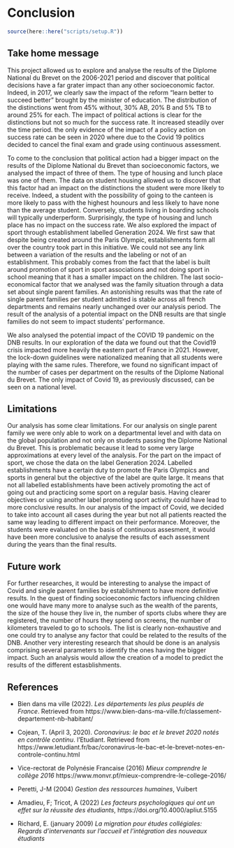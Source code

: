 # Conclusion

```r
source(here::here("scripts/setup.R"))
```

##  Take home message

This project allowed us to explore and analyse the results of the Diplome National du Brevet on the 2006-2021 period and discover that political decisions have a far grater impact than any other socioeconomic factor. Indeed, in 2017, we clearly saw the impact of the reform "learn better to succeed better” brought by the minister of education. The distribution of the distinctions went from 45% without, 30% AB, 20% B and 5% TB to around 25% for each. The impact of political actions is clear for the distinctions but not so much for the success rate. It increased steadily over the time period. the only evidence of the impact of a policy action on success rate can be seen in 2020 where due to the Covid 19 politics decided to cancel the final exam and grade using continuous assessment. 

To come to the conclusion that political action had a bigger impact on the results of the Diplome National du Brevet than socioeconomic factors, we analysed the impact of three of them. The type of housing and lunch place was one of them. The data on student housing allowed us to discover that this factor had an impact on the distinctions the student were more likely to receive. Indeed, a student with the possibility of going to the canteen is more likely to pass with the highest hounours and less likely to have none than the average student. Conversely, students living in boarding schools will typically underperform. Surprisingly, the type of housing and lunch place has no impact on the success rate. We also explored the impact of sport through establishment labelled Generation 2024. We first saw that despite being created around the Paris Olympic, establishments form all over the country took part in this initiative. We could not see any link between a variation of the results and the labeling or not of an establishment. This probably comes from the fact that the label is built around promotion of sport in sport associations and not doing sport in school meaning that it has a smaller impact on the children. The last socio-economical factor that we analysed was the family situation through a data set about single parent families. An astonishing results was that the rate of single parent families per student admitted is stable across all french departments and remains nearly unchanged over our analysis period. The result of the analysis of a potential impact on the DNB results are that single families do not seem to impact students' performance.

We also analysed the potential impact of the COVID 19 pandemic on the DNB results. In our exploration of the data we found out that the Covid19 crisis impacted more heavily the eastern part of France in 2021. However, the lock-down guidelines were nationalized meaning that all students were playing with the same rules. Therefore, we found no significant impact of the number of cases per department on the results of the Diplome National du Brevet. The only impact of Covid 19, as previously discussed, can be seen on a national level. 

##  Limitations

Our analysis has some clear limitations. For our analysis on single parent family we were only able to work on a departmental level and with data on the global population and not only on students passing the Diplome National du Brevet. This is problematic because it lead to some very large approximations at every level of the analysis. For the part on the impact of sport, we chose the data on the label Generation 2024. Labelled establishments have a certain duty to promote the Paris Olympics and sports in general but the objective of the label are quite large. It means that not all labelled establishments have been actively promoting the act of going out and practicing some sport on a regular basis. Having clearer objectives or using another label promoting sport activity could have lead to more conclusive results. In our analysis of the impact of Covid, we decided to take into account all cases during the year but not all patients reacted the same way leading to different impact on their performance. Moreover, the students were evaluated on the basis of continuous assesment, it would have been more conclusive to analyse the results of each assessment during the years than the final results.

##  Future work

For further researches, it would be interesting to analyse the impact of Covid and single parent families by establishment to have more definitive results. In the quest of finding socioeconomic factors influencing children one would have many more to analyse such as the wealth of the parents, the size of the house they live in, the number of sports clubs where they are registered, the number of hours they spend on screens, the number of kilometers traveled to go to schools. The list is clearly non-exhaustive and one could try to analyse any factor that could be related to the results of the DNB. Another very interesting research that should be done is an analysis comprising several parameters to identify the ones having the bigger impact. Such an analysis would allow the creation of a model to predict the results of the different estasblishments.

## References

* Bien dans ma ville (2022). *Les départements les plus peuplés de France*. Retrieved from https://www.bien-dans-ma-ville.fr/classement-departement-nb-habitant/

* Cojean, T. (April 3, 2020). *Coronavirus: le bac et le brevet 2020 notés en contrôle continu*. l’Etudiant. Retrieved from https://www.letudiant.fr/bac/coronavirus-le-bac-et-le-brevet-notes-en-controle-continu.html

* Vice-rectorat de Polynésie Francaise (2016) *Mieux comprendre le collège 2016*
  https://www.monvr.pf/mieux-comprendre-le-college-2016/

* Peretti, J-M (2004) *Gestion des ressources humaines*, Vuibert

* Amadieu, F; Tricot, A (2022) *Les facteurs psychologiques qui ont un effet sur la réussite des étudiants*, https://doi.org/10.4000/apliut.5155

* Richard, E. (january 2009) *La migration pour études collégiales: Regards d'intervenants sur l'accueil et l'intégration des nouveaux étudiants*
